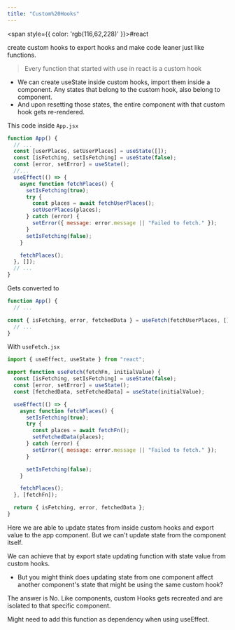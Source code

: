 ```yaml
---
title: "Custom%20Hooks"
---
```



<span style={{ color: 'rgb(116,62,228)' }}>#react</span> 

create custom hooks to export hooks and make code leaner just like functions.

> Every function that started with use in react is a custom hook

- We can create useState inside custom hooks, import them inside a component. Any states that belong to the custom hook, also belong to component.
- And upon resetting those states, the entire component with that custom hook gets re-rendered.

This code inside `App.jsx`
```jsx
function App() {
  // ...
  const [userPlaces, setUserPlaces] = useState([]);
  const [isFetching, setIsFetching] = useState(false);
  const [error, setError] = useState();
  //...
  useEffect(() => {
    async function fetchPlaces() {
      setIsFetching(true);
      try {
        const places = await fetchUserPlaces();
        setUserPlaces(places);
      } catch (error) {
        setError({ message: error.message || "Failed to fetch." });
      }
      setIsFetching(false);
    }

    fetchPlaces();
  }, []);
  // ...
}
```

Gets converted to
```jsx
function App() {
  // ...

const { isFetching, error, fetchedData } = useFetch(fetchUserPlaces, []);
  // ...
}
```

With `useFetch.jsx`
```jsx
import { useEffect, useState } from "react";

export function useFetch(fetchFn, initialValue) {
  const [isFetching, setIsFetching] = useState(false);
  const [error, setError] = useState();
  const [fetchedData, setFetchedData] = useState(initialValue);

  useEffect(() => {
    async function fetchPlaces() {
      setIsFetching(true);
      try {
        const places = await fetchFn();
        setFetchedData(places);
      } catch (error) {
        setError({ message: error.message || "Failed to fetch." });
      }

      setIsFetching(false);
    }

    fetchPlaces();
  }, [fetchFn]);

  return { isFetching, error, fetchedData };
}
```

Here we are able to update states from inside custom hooks and export value to the app component. But we can't update state from the component itself.

We can achieve that by export state updating function with state value from custom hooks.

- But you might think does updating state from one component affect another component's state that might be using the same custom hook?

The answer is No. Like components, custom Hooks gets recreated and are isolated to that specific component.

Might need to add this function as dependency when using useEffect.
